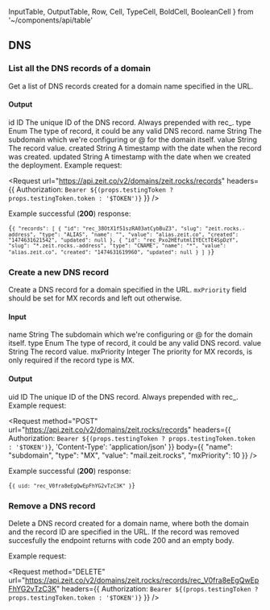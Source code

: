   InputTable,
  OutputTable,
  Row,
  Cell,
  TypeCell,
  BoldCell,
  BooleanCell
} from '~/components/api/table'

## DNS

### List all the DNS records of a domain
<Endpoint method="GET" url="/v2/domains/:domain/records" />

Get a list of DNS records created for a domain name specified in the URL.

#### Output
<OutputTable>
  <Row>
    <BoldCell>id</BoldCell>
    <TypeCell>ID</TypeCell>
    <Cell>The unique ID of the DNS record. Always prepended with <InlineCode>rec_</InlineCode>.</Cell>
  </Row>
  <Row>
    <BoldCell>type</BoldCell>
    <TypeCell>Enum</TypeCell>
    <Cell>The type of record, it could be <GenericLink href="https://en.wikipedia.org/wiki/List_of_DNS_record_types">any valid DNS record</GenericLink>.</Cell>
  </Row>
  <Row>
    <BoldCell>name</BoldCell>
    <TypeCell>String</TypeCell>
    <Cell>The subdomain which we're configuring or <InlineCode>@</InlineCode> for the domain itself.</Cell>
  </Row>
  <Row>
    <BoldCell>value</BoldCell>
    <TypeCell>String</TypeCell>
    <Cell>The record value.</Cell>
  </Row>
  <Row>
    <BoldCell>created</BoldCell>
    <TypeCell>String</TypeCell>
    <Cell>A timestamp with the date when the record was created.</Cell>
  </Row>
  <Row>
    <BoldCell>updated</BoldCell>
    <TypeCell>String</TypeCell>
    <Cell>A timestamp with the date when we created the deployment.</Cell>
  </Row>
</OutputTable>

<Example>
  Example request:

  <Request
    url="https://api.zeit.co/v2/domains/zeit.rocks/records"
    headers={{
      Authorization: `Bearer ${(props.testingToken ? props.testingToken.token : '$TOKEN')}`
    }}
  />

  Example successful (**200**) response:

  <Code>{`{
    "records": [
      {
        "id": "rec_38OtX1f51szRA03atCybBuZ3",
        "slug": "zeit.rocks.-address",
        "type": "ALIAS",
        "name": "",
        "value": "alias.zeit.co",
        "created": "1474631621542",
        "updated": null
      },
      {
        "id": "rec_Pxo2HEfutmlIYECtTE4SpDzY",
        "slug": "*.zeit.rocks.-address",
        "type": "CNAME",
        "name": "*",
        "value": "alias.zeit.co",
        "created": "1474631619960",
        "updated": null
      }
    ]
  }`}</Code>
</Example>

### Create a new DNS record
<Endpoint method="POST" url="/v2/domains/:domain/records" />

Create a DNS record for a domain specified in the URL. `mxPriority`
field should be set for MX records and left out otherwise.

#### Input
<InputTable>
  <Row>
    <BoldCell>name</BoldCell>
    <TypeCell>String</TypeCell>
    <BooleanCell status={true} />
    <Cell>The subdomain which we're configuring or <InlineCode>@</InlineCode> for the domain itself.</Cell>
  </Row>
  <Row>
    <BoldCell>type</BoldCell>
    <TypeCell>Enum</TypeCell>
    <BooleanCell status={true} />
    <Cell>The type of record, it could be <GenericLink href="https://en.wikipedia.org/wiki/List_of_DNS_record_types">any valid DNS record</GenericLink>.</Cell>
  </Row>
  <Row>
    <BoldCell>value</BoldCell>
    <TypeCell>String</TypeCell>
    <BooleanCell status={true} />
    <Cell>The record value.</Cell>
  </Row>
  <Row>
    <BoldCell>mxPriority</BoldCell>
    <TypeCell>Integer</TypeCell>
    <BooleanCell status={false} />
    <Cell>The priority for MX records, is only required if the record <InlineCode>type</InlineCode> is <InlineCode>MX</InlineCode>.</Cell>
  </Row>
</InputTable>

#### Output
<OutputTable>
  <Row>
    <BoldCell>uid</BoldCell>
    <TypeCell>ID</TypeCell>
    <Cell>The unique ID of the DNS record. Always prepended with <InlineCode>rec_</InlineCode>.</Cell>
  </Row>
</OutputTable>

<Example>
  Example request:

  <Request
    method="POST"
    url="https://api.zeit.co/v2/domains/zeit.rocks/records"
    headers={{
      Authorization: `Bearer ${(props.testingToken ? props.testingToken.token : '$TOKEN')}`,
      'Content-Type': 'application/json'
    }}
    body={{
      "name": "subdomain",
      "type": "MX",
      "value": "mail.zeit.rocks",
      "mxPriority": 10
    }}
  />

  Example successful (**200**) response:

  <Code>{`{
    uid: "rec_V0fra8eEgQwEpFhYG2vTzC3K"
  }`}</Code>
</Example>

### Remove a DNS record
<Endpoint method="DELETE" url="/v2/domains/:domain/records/:recId" />

Delete a DNS record created for a domain name, where both the domain
and the record ID are specified in the URL. If the record was removed
succesfully the endpoint returns with code 200 and an empty body.

<Example>
  Example request:

  <Request
    method="DELETE"
    url="https://api.zeit.co/v2/domains/zeit.rocks/records/rec_V0fra8eEgQwEpFhYG2vTzC3K"
    headers={{
      Authorization: `Bearer ${(props.testingToken ? props.testingToken.token : '$TOKEN')}`
    }}
  />
</Example>

